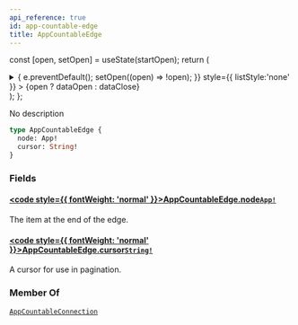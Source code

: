 ```yaml
---
api_reference: true
id: app-countable-edge
title: AppCountableEdge
---
```






const [open, setOpen] = useState(startOpen);
return (
<details {...(open ? { open: true } : {})} className="details" style={{ border:'none', boxShadow:'none', background:'var(--ifm-background-color)' }}>
<summary
onClick={(e) => {
e.preventDefault();
setOpen((open) => !open);
}}
style={{ listStyle:'none' }} >
{open ? dataOpen : dataClose}
</summary>
{open && children}
</details>
);
};

No description

```graphql
type AppCountableEdge {
  node: App!
  cursor: String!
}
```

### Fields

#### [<code style={{ fontWeight: 'normal' }}>AppCountableEdge.<b>node</b></code>](#)<Bullet />[`App!`](../../../api-reference/apps/objects/app.mdx) <Badge class="badge badge--secondary" text="non-null"/> <Badge class="badge badge--secondary" text="object"/> <Badge class="badge badge--secondary" text="apps"/>

The item at the end of the edge.

#### [<code style={{ fontWeight: 'normal' }}>AppCountableEdge.<b>cursor</b></code>](#)<Bullet />[`String!`](../../../api-reference/miscellaneous/scalars/string.mdx) <Badge class="badge badge--secondary" text="non-null"/> <Badge class="badge badge--secondary" text="scalar"/> <Badge class="badge badge--secondary" text="miscellaneous"/>

A cursor for use in pagination.

### Member Of

[`AppCountableConnection`](../../../api-reference/apps/objects/app-countable-connection.mdx) <Badge class="badge badge--secondary" text="object"/>
